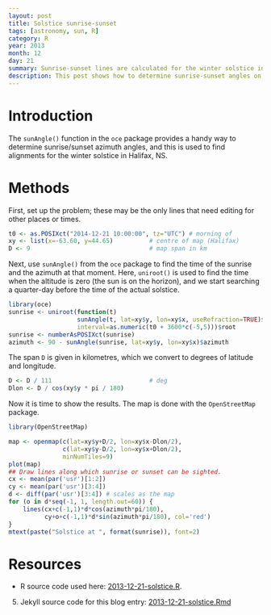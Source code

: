 ```yaml
---
layout: post
title: Solstice sunrise-sunset
tags: [astronomy, sun, R]
category: R
year: 2013
month: 12
day: 21
summary: Sunrise-sunset lines are calculated for the winter solstice in Halifax
description: This post shows how to determine sunrise-sunset angles on the winter solstice in Halifax, NS, Canada.
---
```




# Introduction

The ``sunAngle()`` function in the ``oce`` package provides a handy way to determine sunrise/sunset azimuth angles, and this is used to find alignments for the winter solstice in Halifax, NS.

# Methods

First, set up the problem; these may be the only lines that need editing for other places or times.

```r
t0 <- as.POSIXct("2014-12-21 10:00:00", tz="UTC") # morning of 
xy <- list(x=-63.60, y=44.65)          # centre of map (Halifax)
D <- 9                                 # map span in km
```

Next, use ``sunAngle()`` from the ``oce`` package to find the time of the sunrise and the azimuth at that moment.  Here, ``uniroot()`` is used to find the time when the altitude is zero (the sun is on the horizon), and we start searching a quarter-day before the time of the actual solstice.

```r
library(oce)
sunrise <- uniroot(function(t)
                   sunAngle(t, lat=xy$y, lon=xy$x, useRefraction=TRUE)$altitude,
                   interval=as.numeric(t0 + 3600*c(-5,5)))$root
sunrise <- numberAsPOSIXct(sunrise)
azimuth <- 90 - sunAngle(sunrise, lat=xy$y, lon=xy$x)$azimuth
```

The span ``D`` is given in kilometres, which we convert to degrees of latitude and longitude.

```r
D <- D / 111                           # deg
Dlon <- D / cos(xy$y * pi / 180)
```


Now it is time to show the results. The map is done with the ``OpenStreetMap`` package.  
```r
library(OpenStreetMap)
```
```r
map <- openmap(c(lat=xy$y+D/2, lon=xy$x-Dlon/2),
               c(lat=xy$y-D/2, lon=xy$x+Dlon/2),
               minNumTiles=9)
plot(map)
## Draw lines along which sunrise or sunset can be sighted.
cx <- mean(par('usr')[1:2])
cy <- mean(par('usr')[3:4])
d <- diff(par('usr')[3:4]) # scales as the map
for (o in d*seq(-1, 1, length.out=60)) {
    lines(cx+c(-1,1)*d*cos(azimuth*pi/180),
          cy+o+c(-1,1)*d*sin(azimuth*pi/180), col='red')
}
mtext(paste("Solstice at ", format(sunrise)), font=2)
```

# Resources

* R source code used here: [2013-12-21-solstice.R]({{ site.url }}/assets/2013-12-21-solstice.R).

5. Jekyll source code for this blog entry: [2013-12-21-solstice.Rmd](https://raw.github.com/dankelley/dankelley.github.io/master/assets/2013-12-21-solstice.Rmd)

